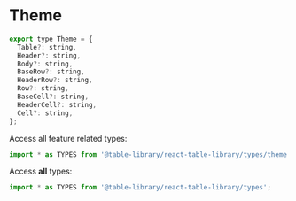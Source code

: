
<Meta title="Types/Theme" />

# Theme

```javascript
export type Theme = {
  Table?: string,
  Header?: string,
  Body?: string,
  BaseRow?: string,
  HeaderRow?: string,
  Row?: string,
  BaseCell?: string,
  HeaderCell?: string,
  Cell?: string,
};
```

Access all feature related types:

```javascript
import * as TYPES from '@table-library/react-table-library/types/theme';
```

Access **all** types:

```javascript
import * as TYPES from '@table-library/react-table-library/types';
```
